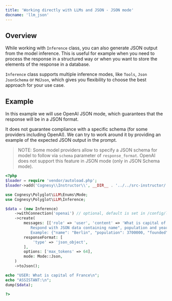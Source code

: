 ```yaml
---
title: 'Working directly with LLMs and JSON - JSON mode'
docname: 'llm_json'
---
```


## Overview

While working with `Inference` class, you can also generate JSON output
from the model inference. This is useful for example when you need to
process the response in a structured way or when you want to store the
elements of the response in a database.

`Inference` class supports multiple inference modes, like `Tools`, `Json`
`JsonSchema` or `MdJson`, which gives you flexibility to choose the best
approach for your use case.

## Example

In this example we will use OpenAI JSON mode, which guarantees that the
response will be in a JSON format.

It does not guarantee compliance with a specific schema (for some providers
including OpenAI). We can try to work around it by providing an example of
the expected JSON output in the prompt.

> NOTE: Some model providers allow to specify a JSON schema for model to
follow via `schema` parameter of `response_format`. OpenAI does not support
this feature in JSON mode (only in JSON Schema mode).

```php
<?php
$loader = require 'vendor/autoload.php';
$loader->add('Cognesy\\Instructor\\', __DIR__ . '../../src-instructor/');

use Cognesy\Polyglot\LLM\Enums\Mode;
use Cognesy\Polyglot\LLM\Inference;

$data = (new Inference)
    ->withConnection('openai') // optional, default is set in /config/llm.php
    ->create(
        messages: [['role' => 'user', 'content' => 'What is capital of France? \
           Respond with JSON data containing name", population and year of founding. \
           Example: {"name": "Berlin", "population": 3700000, "founded": 1237}']],
        responseFormat: [
            'type' => 'json_object',
        ],
        options: ['max_tokens' => 64],
        mode: Mode::Json,
    )
    ->toJson();

echo "USER: What is capital of France\n";
echo "ASSISTANT:\n";
dump($data);

?>
```
